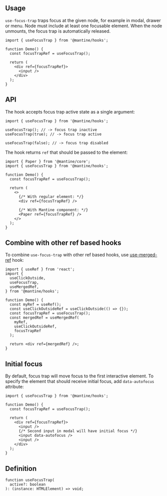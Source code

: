 

## Usage

`use-focus-trap` traps focus at the given node, for example in modal, drawer or menu.
Node must include at least one focusable element. When the node unmounts, the focus trap is automatically released.

```tsx
import { useFocusTrap } from '@mantine/hooks';

function Demo() {
  const focusTrapRef = useFocusTrap();

  return (
    <div ref={focusTrapRef}>
      <input />
    </div>
  );
}
```

## API

The hook accepts focus trap active state as a single argument:

```tsx
import { useFocusTrap } from '@mantine/hooks';

useFocusTrap(); // -> focus trap inactive
useFocusTrap(true); // -> focus trap active

useFocusTrap(false); // -> focus trap disabled
```

The hook returns `ref` that should be passed to the element:

```tsx
import { Paper } from '@mantine/core';
import { useFocusTrap } from '@mantine/hooks';

function Demo() {
  const focusTrapRef = useFocusTrap();

  return (
    <>
      {/* With regular element: */}
      <div ref={focusTrapRef} />

      {/* With Mantine component: */}
      <Paper ref={focusTrapRef} />
    </>
  );
}
```

## Combine with other ref based hooks

To combine `use-focus-trap` with other ref based hooks, use [use-merged-ref](/hooks/use-merged-ref/) hook:

```tsx
import { useRef } from 'react';
import {
  useClickOutside,
  useFocusTrap,
  useMergedRef,
} from '@mantine/hooks';

function Demo() {
  const myRef = useRef();
  const useClickOutsideRef = useClickOutside(() => {});
  const focusTrapRef = useFocusTrap();
  const mergedRef = useMergedRef(
    myRef,
    useClickOutsideRef,
    focusTrapRef
  );

  return <div ref={mergedRef} />;
}
```

## Initial focus

By default, focus trap will move focus to the first interactive element.
To specify the element that should receive initial focus, add `data-autofocus` attribute:

```tsx
import { useFocusTrap } from '@mantine/hooks';

function Demo() {
  const focusTrapRef = useFocusTrap();

  return (
    <div ref={focusTrapRef}>
      <input />
      {/* Second input in modal will have initial focus */}
      <input data-autofocus />
      <input />
    </div>
  );
}
```

## Definition

```tsx
function useFocusTrap(
  active?: boolean
): (instance: HTMLElement) => void;
```
